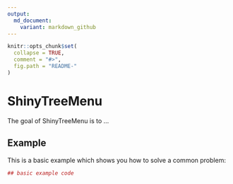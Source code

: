 ```yaml
---
output:
  md_document:
    variant: markdown_github
---
```


<!-- README.md is generated from README.Rmd. Please edit that file -->

```r
knitr::opts_chunk$set(
  collapse = TRUE,
  comment = "#>",
  fig.path = "README-"
)
```

# ShinyTreeMenu

The goal of ShinyTreeMenu is to ...

## Example

This is a basic example which shows you how to solve a common problem:

```r
## basic example code
```
